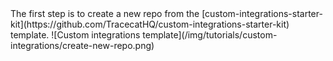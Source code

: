 <Step title="Create new repo">
    The first step is to create a new repo from the [custom-integrations-starter-kit](https://github.com/TracecatHQ/custom-integrations-starter-kit) template.
    ![Custom integrations template](/img/tutorials/custom-integrations/create-new-repo.png)
</Step>
